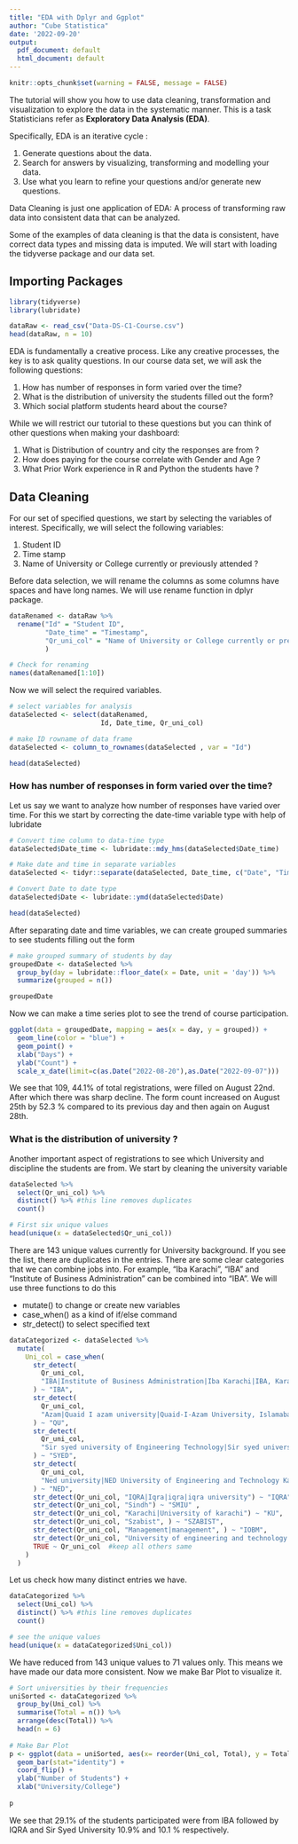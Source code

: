 ---
title: "EDA with Dplyr and Ggplot"
author: "Cube Statistica"
date: '2022-09-20'
output:
  pdf_document: default
  html_document: default
---

```{r setup, include=FALSE}
knitr::opts_chunk$set(warning = FALSE, message = FALSE)
```
The tutorial will show you how to use data cleaning, transformation and 
visualization to explore the data in the systematic manner. 
This is a task Statisticians refer as **Exploratory Data Analysis (EDA)**.

Specifically, EDA is an iterative cycle :

1. Generate questions about the data.
2. Search for answers by visualizing, transforming and modelling your data.
3. Use what you learn to refine your questions and/or generate new questions.

Data Cleaning is just one application of EDA: A process of transforming raw 
data into consistent data that can be analyzed. 

Some of the examples of data cleaning is that the data is consistent, have 
correct data types and missing data is imputed. We will start with loading the 
tidyverse package and our data set. 

## Importing Packages

```{r packages, warning=FALSE}
library(tidyverse)
library(lubridate)
```


```{r load data}
dataRaw <- read_csv("Data-DS-C1-Course.csv")
head(dataRaw, n = 10)
```
EDA is fundamentally a creative process. Like any creative processes, the key 
is to ask quality questions. In our course data set, we will ask the 
following questions:

1. How has number of responses in form varied over the time?
2. What is the distribution of university the students filled 
out the form?
3. Which social platform students heard about the course?

While we will restrict our tutorial to these questions but you can think of 
other questions when making your dashboard: 

1. What is Distribution of country and city the responses are from ?
2. How does paying for the course correlate with Gender and Age ?
3. What Prior Work experience in R and Python the students have ?

## Data Cleaning

For our set of specified questions, we start by selecting the variables of 
interest. Specifically, we will select the following variables: 

1. Student ID
2. Time stamp
3. Name of University or College currently or previously attended ?

Before data selection, we will rename the columns as some columns have spaces
and have long names. We will use rename function in dplyr package.


```{r variables rename}
dataRenamed <- dataRaw %>%
  rename("Id" = "Student ID",
         "Date_time" = "Timestamp",
         "Qr_uni_col" = "Name of University or College currently or previously attended?"
         )

# Check for renaming
names(dataRenamed[1:10])
```
Now we will select the required variables.

```{r variable selection}
# select variables for analysis
dataSelected <- select(dataRenamed,
                       Id, Date_time, Qr_uni_col)

# make ID rowname of data frame
dataSelected <- column_to_rownames(dataSelected , var = "Id")

head(dataSelected)
```
### How has number of responses in form varied over the time?

Let us say we want to analyze how number of responses have varied over time. For
this we start by correcting the date-time variable type with help of lubridate
```{r date time cleaning}
# Convert time column to data-time type
dataSelected$Date_time <- lubridate::mdy_hms(dataSelected$Date_time)

# Make date and time in separate variables
dataSelected <- tidyr::separate(dataSelected, Date_time, c("Date", "Time"), sep = " ")

# Convert Date to date type
dataSelected$Date <- lubridate::ymd(dataSelected$Date)

head(dataSelected)
```

After separating date and time variables, we can create grouped summaries to see
students filling out the form

```{r grouped summary}
# make grouped summary of students by day
groupedDate <- dataSelected %>% 
  group_by(day = lubridate::floor_date(x = Date, unit = 'day')) %>%
  summarize(grouped = n())

groupedDate
```
Now we can make a time series plot to see the trend of course participation.

```{r plot of students participation}
ggplot(data = groupedDate, mapping = aes(x = day, y = grouped)) +
  geom_line(color = "blue") +
  geom_point() +
  xlab("Days") +
  ylab("Count") +
  scale_x_date(limit=c(as.Date("2022-08-20"),as.Date("2022-09-07")))
```

We see that 109, 44.1% of total registrations, were filled on August 22nd. 
After which there was sharp decline. The form count increased on August 25th by 
52.3 % compared to its previous day and then again on August 28th.

### What is the distribution of university ?
Another important aspect of registrations to see which University and discipline
the students are from. We start by cleaning the university variable
```{r analyze university background}
dataSelected %>% 
  select(Qr_uni_col) %>%
  distinct() %>% #this line removes duplicates
  count()
```

```{r see unique values}
# First six unique values
head(unique(x = dataSelected$Qr_uni_col))
```
There are 143 unique values currently for University background. If you see the 
list, there are duplicates in the entries.
There are some clear categories that we can combine jobs into. 
For example, "Iba Karachi", "IBA" and "Institute of Business Administration" 
can be combined into "IBA". We will use three functions to do this

* mutate() to change or create new variables
* case_when() as a kind of if/else command
* str_detect() to select specified text

```{r categorize }
dataCategorized <- dataSelected %>%
  mutate(
    Uni_col = case_when(
      str_detect(
        Qr_uni_col,
        "IBA|Institute of Business Administration|Iba Karachi|IBA, Karachi|Iba Karachi|institute of business administration|Institute of business administration|INSTITUTE OF BUSINESS ADMINISTRATION KARACHI|Institute Of Business Administration|Institute Of Business Administration, Karachi|Institute of Business Adminstration|Institute of business administration karachi|INSTITUTE OF BUISNESS ADMINISTRATION KARACHI"
      ) ~ "IBA",
      str_detect(
        Qr_uni_col,
        "Azam|Quaid I azam university|Quaid-I-Azam University, Islamabad|Quaid e Azam University|Quaid e Azam university       Islamabad|Quaid-e-Azam University Islamabad|Quaid-i-Azam University Islamabad|Quaid e Azzam university Islamabad"
      ) ~ "QU",
      str_detect(
        Qr_uni_col,
        "Sir syed university of Engineering Technology|Sir syed university of engineering and technology|Sir Syed University|Sir Syed University Of Engineering And Technology|Sir Syed University Of Engineering & Technology|Sir syed University of engineering and technology|Sirsyed university of engineering and technology|Sir Syed University of Engineering and Technology|Sir Syed university of engineering and technology|Sur Syed University of Engineering and Technology|Sir Syed University Engineering Technology"
      ) ~ "SYED",
      str_detect(
        Qr_uni_col,
        "Ned university|NED University of Engineering and Technology Karachi|NED|Ned University"
      ) ~ "NED",
      str_detect(Qr_uni_col, "IQRA|Iqra|iqra|iqra university") ~ "IQRA",
      str_detect(Qr_uni_col, "Sindh") ~ "SMIU" ,
      str_detect(Qr_uni_col, "Karachi|University of karachi") ~ "KU",
      str_detect(Qr_uni_col, "Szabist", ) ~ "SZABIST",
      str_detect(Qr_uni_col, "Management|management", ) ~ "IOBM",
      str_detect(Qr_uni_col, "University of engineering and technology Peshawar") ~ "UET",
      TRUE ~ Qr_uni_col  #keep all others same
    )
  )
```

Let us check how many distinct entries we have.

```{r}
dataCategorized %>% 
  select(Uni_col) %>%
  distinct() %>% #this line removes duplicates
  count()
```

```{r}
# see the unique values
head(unique(x = dataCategorized$Uni_col))
```
We have reduced from 143 unique values to 71 values only. This means we have made 
our data more consistent. Now we make Bar Plot to visualize it.

```{r bar plot university}
# Sort universities by their frequencies
uniSorted <- dataCategorized %>% 
  group_by(Uni_col) %>%
  summarise(Total = n()) %>%
  arrange(desc(Total)) %>%
  head(n = 6)
  
# Make Bar Plot
p <- ggplot(data = uniSorted, aes(x= reorder(Uni_col, Total), y = Total)) + 
  geom_bar(stat="identity") +
  coord_flip() +
  ylab("Number of Students") +
  xlab("University/College") 
  
p
```

We see that 29.1% of the students participated were from IBA followed by IQRA and
Sir Syed University 10.9% and 10.1 % respectively.



